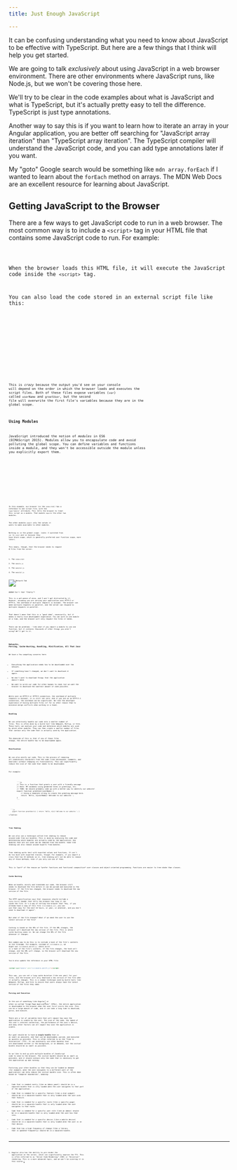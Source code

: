 ```yaml
---
title: Just Enough JavaScript

---
```






It can be confusing understanding what you need to know about JavaScript to be effective with TypeScript. But here are a few things that I think will help you get started.

We are going to talk *exclusively* about using JavaScript in a web browser environment. There are other environments where JavaScript runs, like Node.js, but we won't be covering those here.

We'll try to be clear in the code examples about what is JavaScript and what is TypeScript, but it's actually pretty easy to tell the difference. TypeScript is just type annotations. 

<Aside type="tip">
Another way to say this is if you want to learn how to iterate an array in your Angular application, you are better off searching for "JavaScript array iteration" than "TypeScript array iteration". The TypeScript compiler will understand the JavaScript code, and you can add type annotations later if you want.

My "goto" Google search would be something like `mdn array.forEach` if I wanted to learn about the `forEach` method on arrays. The MDN Web Docs are an excellent resource for learning about JavaScript.
</Aside>

## Getting JavaScript to the Browser

There are a few ways to get JavaScript code to run in a web browser. The most common way is to include a `<script>` tag in your HTML file that contains some JavaScript code to run. For example:

<Code code={index1} lang="html" />

When the browser loads this HTML file, it will execute the JavaScript code inside the `<script>` tag.

You can also load the code stored in an external script file like this:

<Tabs>
    <TabItem value="html" label="HTML">
        <Code code={index2} lang="html" />
    </TabItem>
    <TabItem value="js" label="/src/script1.js">
        <Code code={js1} lang="javascript" />
        </TabItem>
        <TabItem value="js2" label="/src/script2.js">
        <Code code={js2} lang="javascript" />
        </TabItem>

</Tabs>


This is *crazy* because the output you'd see on your console will depend on the order in which the browser loads and executes the script files. Both of these files expose variables (`var`) called `userName` and `greetUser`, but the second file will overwrite the first file's variables because they are in the global scope.

### Using Modules 

JavaScript introduced the notion of *modules* in ES6 (ECMAScript 2015). Modules allow you to encapsulate code and avoid polluting the global scope. You can define variables and functions inside a module, and they won't be accessible outside the module unless you explicitly export them.

<Tabs>
    <TabItem label="index.html">
        <Code code={index3} lang="html" />
    </TabItem>
    <TabItem label="/src/module.js">
        <Code code={mod1} lang="javascript" />
    </TabItem>
    <TabItem label="/src/module1.js">
        <Code code={mod2} lang="javascript" />
    </TabItem>
    <TabItem label="/src/module2.js">
        <Code code={mod3} lang="javascript" />
    </TabItem>
</Tabs>

In this example, our browser (in the `index.html`) has a reference to *one* script file, with the `type="module"` attribute. This tells the browser to treat this script as a module. That module `import`s the other two modules.

The other modules `export` *only* the values it wants to make available to other modules. 

Nothing is in the global scope. (note: I switched from `var` to `const` and `let` because they have block scope, which is generally preferred over function scope, more later).

This means, though, that the browser needs to request **4** files from the server. 

1. The `index.html`
2. The `module.js`
3. The `module1.js`
4. The `module2.js`

<img src="/network-tab1.png" alt="Network Tab" class="fit" />

<Aside type="caution">
##### Isn't that "Chatty"?

This is a pet-peeve of mine, and I won't get distracted by it. However, assuming you are serving your application over HTTP/2 or HTTP/3, the overhead of multiple requests is minimal. The browser can make multiple requests in parallel, and the server can respond to multiple requests in parallel.

That doesn't mean that this is a "good idea", necessarily, but it makes a really nice development experience. You can work on one module at a time, and the browser will only request the files it needs. 

There can be problems - like what if you import a module to use one function, but it contains *thousands* of other things you aren't using?  We'll get to it.
</Aside>

### Networks, Parsing, Cache-Busting, Bundling, Minification, All That Jazz

We have a few competing concerns here:

- Everything the application needs has to be downloaded over the network.
- If something hasn't changed, we don't want to download it again.
- We don't want to download things that the application *doesn't* need.
- We want to write our code for other humans to read, but we want the browser to download the smallest amount of code possible.

While over an HTTP/2 or HTTP/3 connection, the overhead of multiple requests is minimal, it is still not zero. And if you are on an HTTP/1.1 connection, the overhead can be significant. We like the *developer experience* of having multiple files (if for no other reason than to minimize merge conflicts when working in a team).

#### Bundling 

We can *selectively* bundle our code into a smaller number of files. This is often done by a build tool like Webpack, Rollup, or Vite. These tools can analyze your code and determine which modules are used by which other modules. They can then create a smaller number of files that contain only the code that is actually used by the application.

The *downside* of this is that if *any* of those files change, the entire bundle has to be downloaded again. 

#### Minification
We can also *minify* our code. This is the process of removing all unnecessary characters from the code (like whitespace, comments, and newlines) without changing its functionality. This can significantly reduce the size of the code that needs to be downloaded.

For example:

<Tabs>
    <TabItem label="Before Minification">
        ```js 
        // This is a function that greets a user with a friendly message
        // Note: HR condemns using gendered terms in greetings, etc. 
        // TODO: We should probably come up with a better way to identify our website!
        export function greetUser(userName) {
            // Using a template string to create the greeting message here. 
            return `Hello, ${userName}! Welcome to our website.`;
        }
        ```
    </TabItem>
    <TabItem label="After Minification">

      ```js 
        export function greetUser(x) { return `Hello, ${x}! Welcome to our website.`; }
        ```
    </TabItem>
</Tabs>

#### Tree Shaking
We can also use a technique called *tree shaking* to remove unused code from our bundles. This is done by analyzing the code and determining which modules are actually used by the application. Any modules that are not used can be removed from the bundle. Some tree shaking can also remove unused exports from modules. 

Tree shaking works best with exported values and functions. It can't do too much with exported classes, though. For example, if you import a class that has 32 methods on it, tree-shaking will not be able to remove any of those methods, even if you only use one of them.

<Aside type="tip">
This is *part* of the reason we *prefer functions and functional composition* over classes and object-oriented programming. Functions are easier to tree-shake than classes.
</Aside>

#### Cache Busting

When we bundle, minify and treeshake our code, the browser still needs to download the file before it can be parsed and executed in the browser. If the file has changed, the browser needs to download the new version of the file. 

The HTTP specification says that responses *should* include a `Cache-Control` header that tells the browser how long it can cache the file. It's a way of telling the browser that "hey, if you already have a copy of this file (`/src/module.js`), you can use that copy for the next 24 hours, or year, or whatever, and you don't need to download it again".

But what if the file changes? What if we need the user to use the latest version of the file?

Caching is based on the URL of the file. If the URL changes, the browser will download the new version of the file. This is where *cache busting* comes in. We can change the URL of the file whenever it changes.

One common way to do this is to include a hash of the file's contents in the filename. For example, instead of `/src/module.js`, we might use `/src/module.abc123.js`, where `abc123` is a hash of the file's contents. If the file changes, the hash will change, and the URL will change, so the browser will download the new version of the file.

You'd also update the reference in your HTML file:

```html
<script type="module" src="/src/module.abc123.js"></script>
```
This way, you can set a long cache duration (like one year) for your files, and the browser will only download a new version of the file when it actually changes.
This is a common technique used by build tools like Webpack, Rollup, and Vite to ensure that users always have the latest version of the files they need.

#### Parsing and Execution 

In the use of something like Angular[^1] or other so-called "Singe Page Applications" (SPAs), the entire application is downloaded to the browser when the user first visits the site. This can be a large amount of code, and it can take a long time to download, parse, and execute.

There are a lot of variables here that will impact how soon the application is usable by the user. The size of the code, the speed of the user's internet connection, the performance of the user's device, and many other factors can all impact how soon the application is usable.

Our goal should be to have **a single bundle** that is as small as possible, and that can be downloaded, parsed, and executed as quickly as possible. This is often referred to as the "Time to Interactive" (TTI). It can *eventually* use other bundles that are downloaded (either in the background, or on demand), but the initial bundle should be as small as possible.

So we like to end up with *multiple* bundles of JavaScript code to send to the browser. The initial bundle should be as small as possible, and it should contain only the code that is necessary to get the application up and running. 

Factoring your other bundles so that they can be loaded on demand (for example, when the user navigates to a different part of the application) can help reduce the initial bundle size. This is often done based on "temporal boundaries", meaning:

- Code that is needed rarely (like an Admin panel) should be in a separate bundle that is only loaded when the user navigates to that part of the application.
- Code that is needed for a specific feature (like a chat widget) should be in a separate bundle that is only loaded when the user uses that feature.
- Code that is needed for a specific route (like a specific page) should be in a separate bundle that is only loaded when the user navigates to that route.
- Code that is needed for a specific user role (like an Admin) should be in a separate bundle that is only loaded when the user has that role.
- Code that is needed for a specific device (like a mobile device) should be in a separate bundle that is only loaded when the user is on that device.
- Code that has a *high frequency* of change (like a library that is updated frequently) should be in a separate bundle.



[^1]: Angular also has the ability to *pre-render* the application on the server, which can significantly improve the TTI. This is often referred to as "Server-Side Rendering" (SSR) or "Universal" rendering. This is a more advanced topic, and we won't be covering it in this course.